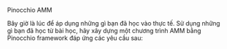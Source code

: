 
<ChallengeTitle>Pinocchio AMM</ChallengeTitle>

Bây giờ là lúc để áp dụng những gì bạn đã học vào thực tế. Sử dụng những gì bạn đã học từ bài học, hãy xây dựng một chương trình AMM bằng Pinocchio framework đáp ứng các yêu cầu sau:

<RequirementList>
  <Requirement
    title="Thử thách 1: Tạo account `Config`"
    description="Chương trình của bạn phải cho phép `initializer` tạo account `config` và tạo account `Mint` cho LP token của bạn. Định nghĩa một instruction để làm điều này bằng instruction discriminator với giá trị `0`."
  />

  <Requirement
    title="Thử thách 2: Gửi tiền vào AMM"
    description="Chương trình của bạn phải cho phép người dùng gửi tiền vào liquidity pool của AMM và tính toán số lượng LP token họ sẽ nhận được cho đóng góp của mình. Định nghĩa một instruction để làm điều này bằng instruction discriminator với giá trị `1`."
  />

  <Requirement
    title="Thử thách 3: Rút tiền từ AMM"
    description="Chương trình của bạn phải cho phép người dùng rút tiền từ liquidity pool của AMM và tính toán số lượng LP token cần burn cho việc đó. Định nghĩa một instruction để làm điều này bằng instruction discriminator với giá trị `2`."
  />

  <Requirement
    title="Thử thách 4: Hoán đổi trong AMM"
    description="Chương trình của bạn phải cho phép người dùng hoán đổi từ liquidity pool của AMM. Định nghĩa một instruction để làm điều này bằng instruction discriminator với giá trị `3`."
  />
</RequirementList>
